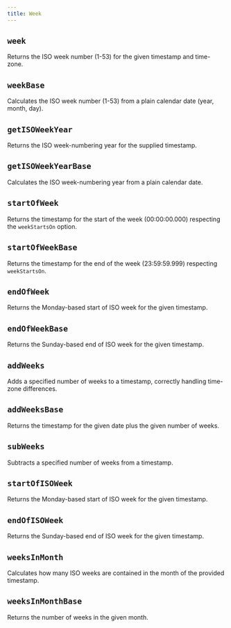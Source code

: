 ```yaml
---
title: Week
---
```


## `week`

Returns the ISO week number (1-53) for the given timestamp and time-zone.

<CodeExample file="reference/week/week.ts" name="week" />

## `weekBase`

Calculates the ISO week number (1-53) from a plain calendar date (year, month, day).

<CodeExample file="reference/week/weekBase.ts" name="weekBase" />

## `getISOWeekYear`

Returns the ISO week-numbering year for the supplied timestamp.

<CodeExample file="reference/week/getISOWeekYear.ts" name="getISOWeekYear" />

## `getISOWeekYearBase`

Calculates the ISO week-numbering year from a plain calendar date.

<CodeExample file="reference/week/getISOWeekYearBase.ts" name="getISOWeekYearBase" />

## `startOfWeek`

Returns the timestamp for the start of the week (00:00:00.000) respecting the `weekStartsOn` option.

<CodeExample file="reference/week/startOfWeek.ts" name="startOfWeek" />

## `startOfWeekBase`

Returns the timestamp for the end of the week (23:59:59.999) respecting `weekStartsOn`.

<CodeExample file="reference/week/startOfWeekBase.ts" name="startOfWeekBase" />

## `endOfWeek`

Returns the Monday-based start of ISO week for the given timestamp.

<CodeExample file="reference/week/endOfWeek.ts" name="endOfWeek" />

## `endOfWeekBase`

Returns the Sunday-based end of ISO week for the given timestamp.

<CodeExample file="reference/week/endOfWeekBase.ts" name="endOfWeekBase" />

## `addWeeks`

Adds a specified number of weeks to a timestamp, correctly handling time-zone differences.

<CodeExample file="reference/week/addWeeks.ts" name="addWeeks" />

## `addWeeksBase`

Returns the timestamp for the given date plus the given number of weeks.

<CodeExample file="reference/week/addWeeksBase.ts" name="addWeeksBase" />

## `subWeeks`

Subtracts a specified number of weeks from a timestamp.

<CodeExample file="reference/week/subWeeks.ts" name="subWeeks" />

## `startOfISOWeek`

Returns the Monday-based start of ISO week for the given timestamp.

<CodeExample file="reference/week/startOfISOWeek.ts" name="startOfISOWeek" />

## `endOfISOWeek`

Returns the Sunday-based end of ISO week for the given timestamp.

<CodeExample file="reference/week/endOfISOWeek.ts" name="endOfISOWeek" />

## `weeksInMonth`

Calculates how many ISO weeks are contained in the month of the provided timestamp.

<CodeExample file="reference/week/weeksInMonth.ts" name="weeksInMonth" />

## `weeksInMonthBase`

Returns the number of weeks in the given month.

<CodeExample file="reference/week/weeksInMonthBase.ts" name="weeksInMonthBase" />
